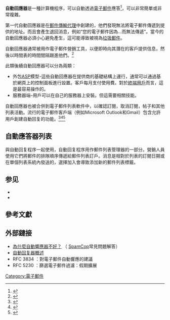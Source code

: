 {{Rough translation|time=2020-07-02T15:20:12+00:00}}
{{NoteTA
|G1 = IT
}}
'''自動回應器'''是一種計算機程序，可以自動透過[[电子邮件|電子郵件]]應答<ref>{{Citation|last=|title=What is an email auto-responder?|date=|url=https://www.youtube.com/watch?v=6-aiJUUMGbI|access-date=2016-09-06|archive-date=2020-05-27|archive-url=https://web.archive.org/web/20200527130223/https://www.youtube.com/watch?v=6-aiJUUMGbI|dead-url=no}}</ref>，可以非常簡單或非常複雜。

第一代自動回應器是在[[郵件傳輸代理|郵件傳輸代理]]中創建的，他們發現無法將電子郵件傳遞到提供的地址。而且會產生退回消息，例如“您的電子郵件因為...而無法傳遞”。當今的自動回應器必須小心避免產生{{tsl|en|Backscatter (email)|電子郵件反向散射}}，這可能導致被視為[[垃圾郵件|垃圾郵件]]。

自動回應器通常被用作電子郵件營銷工具，以便即時向其潛在的客戶提供信息，然後以時間表的時間間隔跟進他們。<ref>{{Cite web|title=AWeber review 2018|url=https://webappmeister.com/review/aweber-review-2015/|accessdate=2018-04-23|author=Munson|first=Lucas|work=WebAppMeister: Recommendation Engine|archive-url=https://web.archive.org/web/20180423232520/https://webappmeister.com/review/aweber-review-2015/|archive-date=2018-04-23|dead-url=yes}}</ref> 

此類後續自動回應器可以分為兩類： 

* 外包[[Active_Server_Pages|ASP]]模型-這些自動回應器在提供商的基礎結構上運行，通常可以通過基於網頁上的控制面板進行設置。客戶每月支付使用費。對於[[終端用戶|終端用戶]]而言，這是最容易操作的。 
* 服務器端–用戶可以在自己的服務器上安裝。但這需要相關技能。 

自動回應器也被合併到電子郵件列表軟件中，以確認訂閱，取消訂閱，帖子和其他列表活動。流行的電子郵件客戶端（例如Microsoft Outlook和Gmail）包含允許用戶創建自動回复的功能。<ref>{{Cite web|title=Send automatic out of office replies from Outlook - Outlook|url=https://support.office.com/en-us/article/send-automatic-out-of-office-replies-from-outlook-9742f476-5348-4f9f-997f-5e208513bd67|accessdate=2018-04-24|date=|publisher=Support.office.com|archive-url=https://web.archive.org/web/20180425114445/https://support.office.com/en-us/article/send-automatic-out-of-office-replies-from-outlook-9742f476-5348-4f9f-997f-5e208513bd67|archive-date=2018-04-25|dead-url=yes}}</ref><ref>{{Cite web|title=How to Setup [sic] An Autoresponder in Microsoft Outlook|url=http://emailstopwatch.com/how-to-setup-an-autoresponder-in-microsoft-outlook/|accessdate=2018-04-24|author=Justin|date=1999-02-22|publisher=Emailstopwatch.com|archive-url=https://web.archive.org/web/20180425032144/http://emailstopwatch.com/how-to-setup-an-autoresponder-in-microsoft-outlook/|archive-date=2018-04-25|dead-url=yes}}</ref><ref>{{Cite web|title=How to Auto Reply in Gmail|url=https://www.lifewire.com/how-to-send-canned-replies-automatically-in-gmail-1172080|accessdate=2018-04-24|author=Tschabitscher|date=|first=Heinz|publisher=Lifewire.com|archive-url=https://web.archive.org/web/20180425032200/https://www.lifewire.com/how-to-send-canned-replies-automatically-in-gmail-1172080|archive-date=2018-04-25|dead-url=yes}}</ref>

== 自動應答器列表 ==
與自動回复程序一起使用，自動回复程序用作郵件列表管理器的一部分。營銷人員使用它們將郵件的排隊順序傳遞給郵件列表訂戶。消息是相對於列表的訂閱日期或在單個列表系統內發送的，選擇加入會導致添加新的郵件列表標籤。 

== 参见 ==

* {{Tsl|en|Procmail|郵件 (程式)}} 
* {{tsl|en|Squeeze page|擠壓頁面}}

== 參考文獻 ==
{{Reflist}}

== 外部鏈接 ==

* [https://web.archive.org/web/20140818024858/http://www.spamcop.net/fom-serve/cache/329.html 為什麼自動響應器不好？] （ [[SpamCop|SpamCop]]常見問題解答） 
* [https://www.stylefactoryproductions.com/blog/autoresponders 自動回复器概述] 
* RFC 3834 ：對電子郵件自動響應的建議 
* RFC 5230 ：篩選電子郵件過濾：假期擴展 
[[Category:電子郵件|Category:電子郵件]]